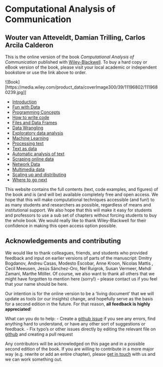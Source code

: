 # Computational Analysis of Communication {.unnumbered}

## Wouter van Atteveldt, Damian Trilling, Carlos Arcila Calderon

This is the online version of the book *Computational Analysis of Communication* published with [Wiley-Blackwell](https://www.wiley.com/en-us/Computational+Analysis+of+Communication-p-9781119680239). 
To buy a hard copy or eBook version of the book, please visit your local academic or independent bookstore or use the link above to order.


![Book][https://media.wiley.com/product_data/coverImage300/39/11196802/1119680239.jpg]]

- [Introduction](chapter01.qmd)
- [Fun with Data](chapter02.qmd)
- [Programming Concepts](chapter03.qmd)
- [How to write code](chapter04.qmd)
- [Files and Data Frames](chapter05.qmd)
- [Data Wrangling](chapter06.qmd)
- [Exploratory data analysis](chapter07.qmd)
- [Machine Learning](chapter08.qmd)
- [Processing text](chapter09.qmd)
- [Text as data](chapter10.qmd)
- [Automatic analysis of text](chapter11.qmd)
- [Scraping online data](chapter12.qmd)
- [Network Data](chapter13.qmd)
- [Multimedia data](chapter14.qmd)
- [Scaling up and distributing](chapter15.qmd)
- [Where to go next](chapter16.qmd)

This website contains the full contents (text, code examples, and figures) of the book and is (and will be) available completely free and open access. We hope that this will make computational techniques accessible (and fun!) to as many students and researchers as possible, regardless of means and institutional support. We also hope that this will make it easy for students and professors to use a sub set of chapters without forcing students to buy the whole book. We would really like to thank Wiley-Blackwell for their confidence in making this open access option possible.

## Acknowledgements and contributing

We would like to thank colleagues, friends, and students who provided feedback and input on earlier versions of parts of the manuscript: Dmitry Bogdanov, Andreu Casas, Modesto Escobar, Anne Kroon, Nicolas Mattis , Cecil Meeusen, Jesús Sánchez-Oro, Nel Ruigrok, Susan Vermeer, Mehdi Zamani, Marthe Möller. Of course, we also want to thank all others that we might have forgotten to mention here (sorry!) -- please contact us if you feel that your name should be here.

Our intention is for the online version to be a 'living document' that we will update as tools (or our insights) change, and hopefully serve as the basis for a second edition in the future. For that reason, **all feedback is highly appreciated**! 

What can you do to help:
- Create a [github issue](https://github.com/vanatteveldt/cssbook/issues) if you see any errors, find anything hard to understand, or have any other sort of suggestions or feedback.
- Fix typo's or other issues directly by editing the relevant file on [github](https://github.com/vanatteveldt/cssbook/) and creating a pull request

Any contributors will be acknowledged on this page and in a possible second edition of the book.
If you are willing to contribute in a more major way (e.g. rewrite or add an entire chapter), please [get in touch](mailto:wouter.van.atteveldt@vu.nl) with us and we can work something out. 